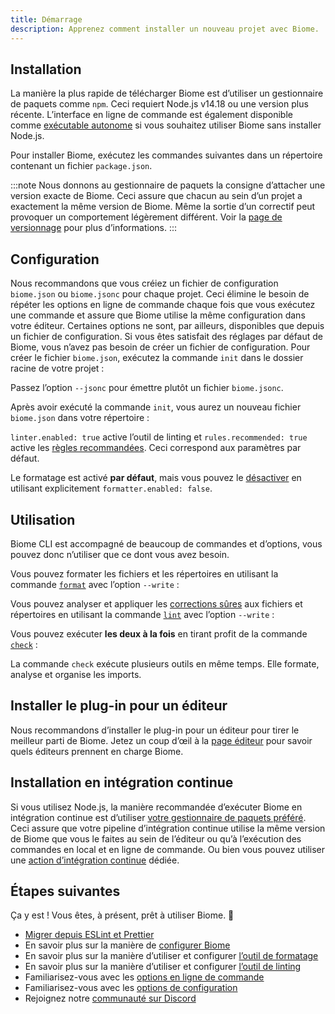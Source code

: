 ```yaml
---
title: Démarrage
description: Apprenez comment installer un nouveau projet avec Biome.
---
```



## Installation

La manière la plus rapide de télécharger Biome est d’utiliser un gestionnaire de paquets comme `npm`.
Ceci requiert Node.js v14.18 ou une version plus récente.
L’interface en ligne de commande est également disponible comme [exécutable autonome](/fr/guides/manual-installation) si vous souhaitez utiliser Biome sans installer Node.js.

Pour installer Biome, exécutez les commandes suivantes dans un répertoire contenant un fichier `package.json`.

<PackageManagerCommand
  npm="install --save-dev --save-exact @biomejs/biome"
  pnpm="add --save-dev --save-exact @biomejs/biome"
  yarn="add --dev --exact @biomejs/biome"
  bun="add --dev --exact @biomejs/biome"
  deno="add --dev npm:@biomejs/biome"
/>

:::note
Nous donnons au gestionnaire de paquets la consigne d’attacher une version exacte de Biome.
Ceci assure que chacun au sein d’un projet a exactement la même version de Biome.
Même la sortie d’un correctif peut provoquer un comportement légèrement différent.
Voir la [page de versionnage](/fr/internals/versioning/) pour plus d’informations.
:::

## Configuration

Nous recommandons que vous créiez un fichier de configuration `biome.json` ou `biome.jsonc` pour chaque projet.
Ceci élimine le besoin de répéter les options en ligne de commande chaque fois que vous exécutez une commande
et assure que Biome utilise la même configuration dans votre éditeur.
Certaines options ne sont, par ailleurs, disponibles que depuis un fichier de configuration.
Si vous êtes satisfait des réglages par défaut de Biome, vous n’avez pas besoin de créer un fichier de configuration.
Pour créer le fichier `biome.json`, exécutez la commande `init` dans le dossier racine de votre projet&nbsp;:

<PackageManagerBiomeCommand command="init"/>

Passez l’option `--jsonc` pour émettre plutôt un fichier `biome.jsonc`.

Après avoir exécuté la commande `init`, vous aurez un nouveau fichier `biome.json` dans votre répertoire&nbsp;:

<DefaultConfiguration/>

`linter.enabled: true` active l’outil de linting et `rules.recommended: true` active les [règles recommandées](/linter/rules/).
Ceci correspond aux paramètres par défaut.

Le formatage est activé **par défaut**, mais vous pouvez le [désactiver](/fr/reference/configuration/#formatterenabled) en utilisant explicitement `formatter.enabled: false`.

## Utilisation

Biome CLI est accompagné de beaucoup de commandes et d’options, vous pouvez donc n’utiliser que ce dont vous avez besoin.

Vous pouvez formater les fichiers et les répertoires en utilisant la commande [`format`](/fr/reference/cli#biome-format) avec l’option `--write`&nbsp;:

<PackageManagerBiomeCommand command="format --write <files>"/>

Vous pouvez analyser et appliquer les [corrections sûres](/fr/linter#safe-fixes) aux fichiers et répertoires en utilisant la commande [`lint`](/fr/reference/cli#biome-lint) avec l’option `--write`&nbsp;:

<PackageManagerBiomeCommand command="lint --write <files>"/>

Vous pouvez exécuter **les deux à la fois** en tirant profit de la commande [`check`](/fr/reference/cli#biome-check)&nbsp;:

<PackageManagerBiomeCommand command="check --write <files>"/>

La commande `check` exécute plusieurs outils en même temps.
Elle formate, analyse et organise les imports.

## Installer le plug-in pour un éditeur

Nous recommandons d’installer le plug-in pour un éditeur pour tirer le meilleur parti de Biome.
Jetez un coup d’œil à la [page éditeur](/fr/guides/editors/first-party-extensions) pour savoir quels éditeurs prennent en charge Biome.

## Installation en intégration continue

Si vous utilisez Node.js, la manière recommandée d’exécuter Biome en intégration continue est d’utiliser [votre gestionnaire de paquets préféré](/fr/guides/getting-started#installation).
Ceci assure que votre pipeline d’intégration continue utilise la même version de Biome que vous le faites au sein de l’éditeur ou qu’à l’exécution des commandes en local et en ligne de commande.
Ou bien vous pouvez utiliser une [action d’intégration continue](/fr/recipes/continuous-integration) dédiée.

## Étapes suivantes

Ça y est&nbsp;! Vous êtes, à présent, prêt à utiliser Biome. 🥳

- [Migrer depuis ESLint et Prettier](/fr/guides/migrate-eslint-prettier)
- En savoir plus sur la manière de [configurer Biome](/fr/guides/configure-biome)
- En savoir plus sur la manière d’utiliser et configurer [l’outil de formatage](/fr/formatter)
- En savoir plus sur la manière d’utiliser et configurer [l’outil de linting](/fr/linter)
- Familiarisez-vous avec les [options en ligne de commande](/fr/reference/cli)
- Familiarisez-vous avec les [options de configuration](/fr/reference/configuration)
- Rejoignez notre [communauté sur Discord](https://biomejs.dev/chat)
